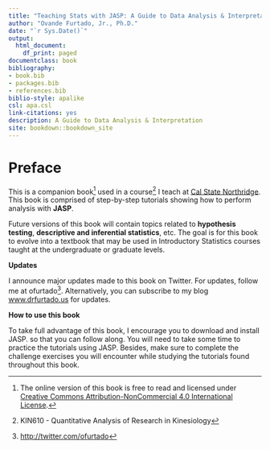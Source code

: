 ```yaml
--- 
title: "Teaching Stats with JASP: A Guide to Data Analysis & Interpretation"
author: "Ovande Furtado, Jr., Ph.D."
date: "`r Sys.Date()`"
output:
  html_document:
    df_print: paged
documentclass: book
bibliography:
- book.bib
- packages.bib
- references.bib
biblio-style: apalike
csl: apa.csl
link-citations: yes
description: A Guide to Data Analysis & Interpretation
site: bookdown::bookdown_site
---
```


# Preface {.unnumbered}

This is a companion book[^index-1] used in a course[^index-2] I teach at [Cal State Northridge](https://academics.csun.edu/faculty/ovande.furtado){target="_blank"}. This book is comprised of step-by-step tutorials showing how to perform analysis with **JASP**.

[^index-1]: The online version of this book is free to read and licensed under [Creative Commons Attribution-NonCommercial 4.0 International License](http://creativecommons.org/licenses/by-nc/4.0/){target="_blank"}.

[^index-2]: KIN610 - Quantitative Analysis of Research in Kinesiology

Future versions of this book will contain topics related to **hypothesis testing**, **descriptive and inferential statistics**, etc. The goal is for this book to evolve into a textbook that may be used in Introductory Statistics courses taught at the undergraduate or graduate levels.

**Updates**

I announce major updates made to this book on Twitter. For updates, follow me at ofurtado[^index-3]. Alternatively, you can subscribe to my blog [www.drfurtado.us](http://drfurtado.us){target="_blank"} for updates.

[^index-3]: <http://twitter.com/ofurtado>

**How to use this book**

To take full advantage of this book, I encourage you to download and install JASP. so that you can follow along. You will need to take some time to practice the tutorials using JASP. Besides, make sure to complete the challenge exercises you will encounter while studying the tutorials found throughout this book.
